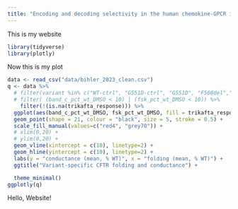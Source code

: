 ```yaml
---
title: "Encoding and decoding selectivity in the human chemokine-GPCR interaction network"
---
```

This is my website

```r
library(tidyverse)
library(plotly)
```

Now this is my plot
```r
data <- read_csv("data/bihler_2023_clean.csv")
q <- data %>%
  # filter(variant %in% c("WT-ctrl", "G551D-ctrl", "G551D", "F508del","F508del-ctrl", "I507del")) %>%
  # filter( (band_c_pct_wt_DMSO < 10) | (fsk_pct_wt_DMSO < 10)) %>%
    filter(!(is.na(trikafta_response))) %>%
  ggplot(aes(band_c_pct_wt_DMSO, fsk_pct_wt_DMSO, fill = trikafta_response, text  = variant)) +
  geom_point(shape = 21, colour = "black", size = 5, stroke = 0.5) +
  scale_fill_manual(values=c("red4", "grey70")) +
  # xlim(0,20) + 
  # ylim(0,20) + 
  geom_vline(xintercept = c(10), linetype=2) +
  geom_hline(yintercept = c(10), linetype=2) +
  labs(y = "conductance (mean, % WT)", x = "folding (mean, % WT)") +
  ggtitle("Variant-specific CFTR folding and conductance") +

  theme_minimal()
ggplotly(q)
```



Hello, Website!